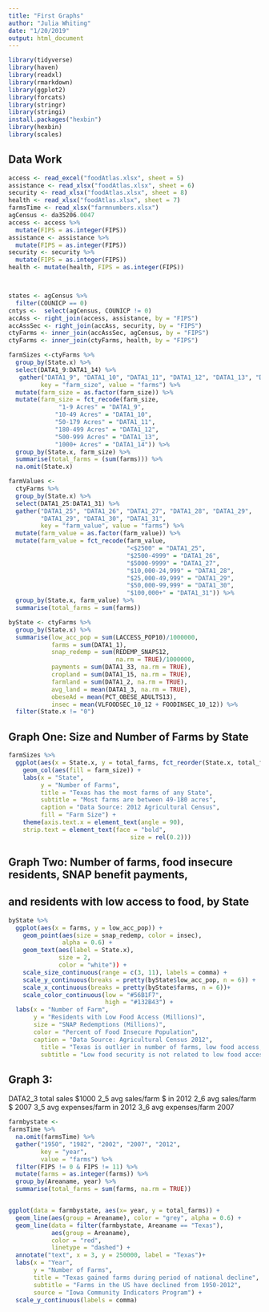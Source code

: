 ```yaml
---
title: "First Graphs"
author: "Julia Whiting"
date: "1/20/2019"
output: html_document
---
```


```r
library(tidyverse)
library(haven)
library(readxl)
library(rmarkdown)
library(ggplot2)
library(forcats)
library(stringr)
library(stringi)
install.packages("hexbin")
library(hexbin)
library(scales)
```

## Data Work

```r
access <- read_excel("foodAtlas.xlsx", sheet = 5)
assistance <- read_xlsx("foodAtlas.xlsx", sheet = 6)
security <- read_xlsx("foodAtlas.xlsx", sheet = 8)
health <- read_xlsx("foodAtlas.xlsx", sheet = 7)
farmsTime <- read_xlsx("farmnumbers.xlsx")
agCensus <- da35206.0047 
access <- access %>%
  mutate(FIPS = as.integer(FIPS))
assistance <- assistance %>%
  mutate(FIPS = as.integer(FIPS))
security <- security %>%
  mutate(FIPS = as.integer(FIPS))
health <- mutate(health, FIPS = as.integer(FIPS))



states <- agCensus %>%
  filter(COUNICP == 0)
cntys <-  select(agCensus, COUNICP != 0)
accAss <- right_join(access, assistance, by = "FIPS")
accAssSec <- right_join(accAss, security, by = "FIPS")
ctyFarms <- inner_join(accAssSec, agCensus, by = "FIPS")
ctyFarms <- inner_join(ctyFarms, health, by = "FIPS")

farmSizes <-ctyFarms %>% 
  group_by(State.x) %>%
  select(DATA1_9:DATA1_14) %>%
   gather("DATA1_9", "DATA1_10", "DATA1_11", "DATA1_12", "DATA1_13", "DATA1_14",
         key = "farm_size", value = "farms") %>%
  mutate(farm_size = as.factor(farm_size)) %>%
  mutate(farm_size = fct_recode(farm_size,
              "1-9 Acres" = "DATA1_9",
             "10-49 Acres" = "DATA1_10",
             "50-179 Acres" = "DATA1_11",
             "180-499 Acres" = "DATA1_12",
             "500-999 Acres" = "DATA1_13",
             "1000+ Acres" = "DATA1_14")) %>%
  group_by(State.x, farm_size) %>%
  summarise(total_farms = (sum(farms))) %>%
  na.omit(State.x) 

farmValues <-
  ctyFarms %>%
  group_by(State.x) %>%
  select(DATA1_25:DATA1_31) %>%
  gather("DATA1_25", "DATA1_26", "DATA1_27", "DATA1_28", "DATA1_29",
         "DATA1_29", "DATA1_30", "DATA1_31",
         key = "farm_value", value = "farms") %>%
  mutate(farm_value = as.factor(farm_value)) %>%
  mutate(farm_value = fct_recode(farm_value,
                                 "<$2500" = "DATA1_25",
                                 "$2500-4999" = "DATA1_26",
                                 "$5000-9999" = "DATA1_27",
                                 "$10,000-24,999" = "DATA1_28",
                                 "$25,000-49,999" = "DATA1_29",
                                 "$50,000-99,999" = "DATA1_30",
                                 "$100,000+" = "DATA1_31")) %>%
  group_by(State.x, farm_value) %>%
  summarise(total_farms = sum(farms))

byState <- ctyFarms %>%
  group_by(State.x) %>%
  summarise(low_acc_pop = sum(LACCESS_POP10)/1000000,
            farms = sum(DATA1_1),
            snap_redemp = sum(REDEMP_SNAPS12,
                              na.rm = TRUE)/1000000,
            payments = sum(DATA1_33, na.rm = TRUE),
            cropland = sum(DATA1_15, na.rm = TRUE),
            farmland = sum(DATA1_2, na.rm = TRUE),
            avg_land = mean(DATA1_3, na.rm = TRUE),
            obeseAd = mean(PCT_OBESE_ADULTS13),
            insec = mean(VLFOODSEC_10_12 + FOODINSEC_10_12)) %>%
  filter(State.x != "0")

```

## Graph One: Size and Number of Farms by State

```r
farmSizes %>%
  ggplot(aes(x = State.x, y = total_farms, fct_reorder(State.x, total_farms))) +
    geom_col(aes(fill = farm_size)) + 
    labs(x = "State",
         y = "Number of Farms",
         title = "Texas has the most farms of any State",
         subtitle = "Most farms are between 49-180 acres",
         caption = "Data Source: 2012 Agricultural Census",
         fill = "Farm Size") +
    theme(axis.text.x = element_text(angle = 90),
    strip.text = element_text(face = "bold", 
                                  size = rel(0.2)))
```

## Graph Two: Number of farms, food insecure residents, SNAP benefit payments,
## and residents with low access to food, by State

```r
byState %>%
  ggplot(aes(x = farms, y = low_acc_pop)) +
    geom_point(aes(size = snap_redemp, color = insec), 
               alpha = 0.6) +
    geom_text(aes(label = State.x), 
              size = 2, 
              color = "white")) +
    scale_size_continuous(range = c(3, 11), labels = comma) +
    scale_y_continuous(breaks = pretty(byState$low_acc_pop, n = 6)) +
    scale_x_continuous(breaks = pretty(byState$farms, n = 6))+
    scale_color_continuous(low = "#56B1F7", 
                           high = "#132B43") +
  labs(x = "Number of Farm",
       y = "Residents with Low Food Access (Millions)", 
       size = "SNAP Redemptions (Millions)",
       color = "Percent of Food Insecure Population",
       caption = "Data Source: Agricultural Census 2012",
         title = "Texas is outlier in number of farms, low food access, and SNAP Redemptions",
         subtitle = "Low food security is not related to low food access")
```

## Graph 3: 
DATA2_3  total sales $1000
2_5 avg sales/farm $ in 2012
2_6 avg sales/farm $ 2007
3_5 avg expenses/farm in 2012
3_6 avg expenses/farm 2007
```r
farmbystate <-
farmsTime %>%
  na.omit(farmsTime) %>%
  gather("1950", "1982", "2002", "2007", "2012",
         key = "year",
         value = "farms") %>%
  filter(FIPS != 0 & FIPS != 11) %>%
  mutate(farms = as.integer(farms)) %>%
  group_by(Areaname, year) %>%
  summarise(total_farms = sum(farms, na.rm = TRUE))


ggplot(data = farmbystate, aes(x= year, y = total_farms)) +
  geom_line(aes(group = Areaname), color = "grey", alpha = 0.6) +
  geom_line(data = filter(farmbystate, Areaname == "Texas"), 
            aes(group = Areaname), 
            color = "red",
            linetype = "dashed") + 
  annotate("text", x = 3, y = 250000, label = "Texas")+
  labs(x = "Year",
       y = "Number of Farms",
       title = "Texas gained farms during period of national decline",
       subtitle = "Farms in the US have declined from 1950-2012",
       source = "Iowa Community Indicators Program") +
  scale_y_continuous(labels = comma)
  

```

